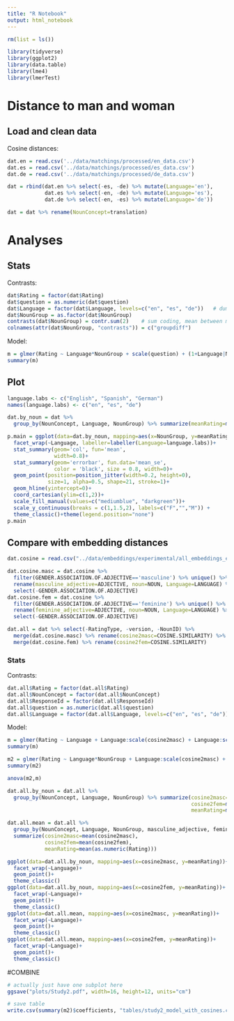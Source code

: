 ```yaml
---
title: "R Notebook"
output: html_notebook
---
```


```r
rm(list = ls())

library(tidyverse)
library(ggplot2)
library(data.table)
library(lme4)
library(lmerTest)
```

# Distance to man and woman

## Load and clean data

Cosine distances:
```r
dat.en = read.csv('../data/matchings/processed/en_data.csv')
dat.es = read.csv('../data/matchings/processed/es_data.csv')
dat.de = read.csv('../data/matchings/processed/de_data.csv')

dat = rbind(dat.en %>% select(-es, -de) %>% mutate(Language='en'), 
            dat.es %>% select(-en, -de) %>% mutate(Language='es'), 
            dat.de %>% select(-en, -es) %>% mutate(Language='de'))

dat = dat %>% rename(NounConcept=translation)
```

# Analyses

## Stats

Contrasts:
```r
dat$Rating = factor(dat$Rating)
dat$question = as.numeric(dat$question)
dat$Language = factor(dat$Language, levels=c("en", "es", "de"))   # dummy coding, en is the reference level
dat$NounGroup = as.factor(dat$NounGroup)
contrasts(dat$NounGroup) = contr.sum(2)    # sum coding, mean between man and woman is the reference level
colnames(attr(dat$NounGroup, "contrasts")) = c("groupdiff")
```

Model:
```r
m = glmer(Rating ~ Language*NounGroup + scale(question) + (1+Language|NounConcept) + (1+scale(question)|ResponseId), data=dat, family="binomial")
summary(m)
```

## Plot

```r
language.labs <- c("English", "Spanish", "German")
names(language.labs) <- c("en", "es", "de")

dat.by_noun = dat %>%
  group_by(NounConcept, Language, NounGroup) %>% summarize(meanRating=mean(as.numeric(Rating)))

p.main = ggplot(data=dat.by_noun, mapping=aes(x=NounGroup, y=meanRating, fill=NounGroup))+
  facet_wrap(~Language, labeller=labeller(Language=language.labs))+
  stat_summary(geom='col', fun='mean',
               width=0.8)+
  stat_summary(geom='errorbar', fun.data='mean_se',
               color = 'black', size = 0.8, width=0)+
  geom_point(position=position_jitter(width=0.2, height=0), 
             size=1, alpha=0.5, shape=21, stroke=1)+
  geom_hline(yintercept=0)+
  coord_cartesian(ylim=c(1,2))+
  scale_fill_manual(values=c("mediumblue", "darkgreen"))+
  scale_y_continuous(breaks = c(1,1.5,2), labels=c("F","","M")) +
  theme_classic()+theme(legend.position="none")
p.main
```

## Compare with embedding distances

```r
dat.cosine = read.csv("../data/embeddings/experimental/all_embeddings_experimental_matchings.csv")

dat.cosine.masc = dat.cosine %>% 
  filter(GENDER.ASSOCIATION.OF.ADJECTIVE=='masculine') %>% unique() %>% 
  rename(masculine_adjective=ADJECTIVE, noun=NOUN, Language=LANGUAGE) %>%
  select(-GENDER.ASSOCIATION.OF.ADJECTIVE)
dat.cosine.fem = dat.cosine %>% 
  filter(GENDER.ASSOCIATION.OF.ADJECTIVE=='feminine') %>% unique() %>% 
  rename(feminine_adjective=ADJECTIVE, noun=NOUN, Language=LANGUAGE) %>%
  select(-GENDER.ASSOCIATION.OF.ADJECTIVE)

dat.all = dat %>% select(-RatingType, -version, -NounID) %>%
  merge(dat.cosine.masc) %>% rename(cosine2masc=COSINE.SIMILARITY) %>%
  merge(dat.cosine.fem) %>% rename(cosine2fem=COSINE.SIMILARITY)
```

### Stats

Contrasts:
```r
dat.all$Rating = factor(dat.all$Rating)
dat.all$NounConcept = factor(dat.all$NounConcept)
dat.all$ResponseId = factor(dat.all$ResponseId)
dat.all$question = as.numeric(dat.all$question)
dat.all$Language = factor(dat.all$Language, levels=c("en", "es", "de"))   
```

Model:
```r
m = glmer(Rating ~ Language + Language:scale(cosine2masc) + Language:scale(cosine2fem) + scale(question) + (1+Language|NounConcept) + (1+scale(question)|ResponseId), data=dat.all, family="binomial")
summary(m)
```

```r
m2 = glmer(Rating ~ Language*NounGroup + Language:scale(cosine2masc) + Language:scale(cosine2fem) + scale(question) + (1+Language|NounConcept) + (1+scale(question)|ResponseId), data=dat.all, family="binomial")
summary(m2)
```

```r
anova(m2,m)
```

```r
dat.all.by_noun = dat.all %>%
  group_by(NounConcept, Language, NounGroup) %>% summarize(cosine2masc=mean(cosine2masc),
                                                           cosine2fem=mean(cosine2fem),
                                                           meanRating=mean(as.numeric(Rating)))

dat.all.mean = dat.all %>%
  group_by(NounConcept, Language, NounGroup, masculine_adjective, feminine_adjective) %>% 
  summarize(cosine2masc=mean(cosine2masc),
            cosine2fem=mean(cosine2fem),
            meanRating=mean(as.numeric(Rating)))

ggplot(data=dat.all.by_noun, mapping=aes(x=cosine2masc, y=meanRating))+
  facet_wrap(~Language)+
  geom_point()+
  theme_classic()
ggplot(data=dat.all.by_noun, mapping=aes(x=cosine2fem, y=meanRating))+
  facet_wrap(~Language)+
  geom_point()+
  theme_classic()
ggplot(data=dat.all.mean, mapping=aes(x=cosine2masc, y=meanRating))+
  facet_wrap(~Language)+
  geom_point()+
  theme_classic()
ggplot(data=dat.all.mean, mapping=aes(x=cosine2fem, y=meanRating))+
  facet_wrap(~Language)+
  geom_point()+
  theme_classic()
```

#COMBINE
```r
# actually just have one subplot here
ggsave("plots/Study2.pdf", width=16, height=12, units="cm")

# save table
write.csv(summary(m2)$coefficients, "tables/study2_model_with_cosines.csv")
```